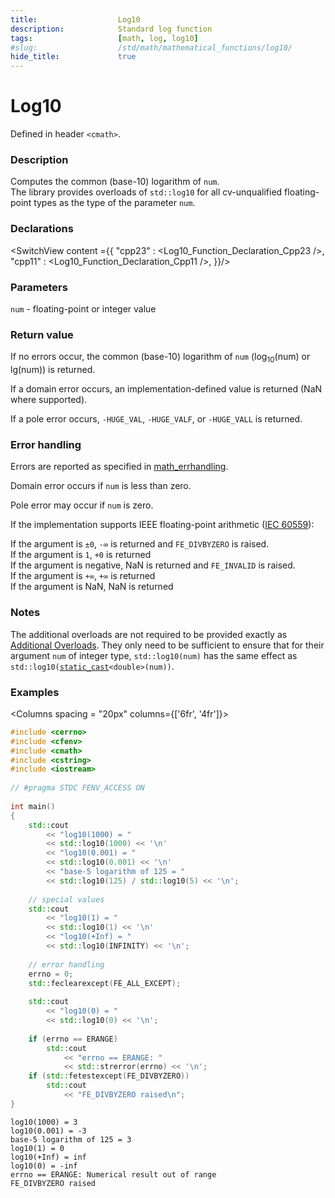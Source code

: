 ```yaml
---
title:                  Log10
description:            Standard log function
tags:                   [math, log, log10]
#slug:                  /std/math/mathematical_functions/log10/
hide_title:             true
---
```




# Log10

Defined in header `<cmath>`.

### Description

Computes the common (base-10) logarithm of <code>num</code>. <br/>
The library provides overloads of `std::log10` for all cv-unqualified floating-point types as the type of the parameter <code>num</code>.

### Declarations

<SwitchView content ={{
    "cpp23" : <Log10_Function_Declaration_Cpp23 />,
    "cpp11" : <Log10_Function_Declaration_Cpp11 />,
}}/>


### Parameters
  
<code>num</code> - floating-point or integer value

### Return value

If no errors occur, the common (base-10) logarithm of <code>num</code> (log<sub>10</sub>(num) or lg(num)) is returned.

If a domain error occurs, an implementation-defined value is returned (NaN where supported).

If a pole error occurs, `-HUGE_VAL`, `-HUGE_VALF`, or `-HUGE_VALL` is returned.

### Error handling

Errors are reported as specified in <a href='/docs/std/math/math_errhandling'>math_errhandling</a>.

Domain error occurs if <code>num</code> is less than zero.

Pole error may occur if <code>num</code> is zero.

If the implementation supports IEEE floating-point arithmetic (<a href='https://www.iso.org/standard/80985.html'>IEC 60559</a>):

If the argument is `±0`, `-∞` is returned and `FE_DIVBYZERO` is raised.<br/>
If the argument is `1`, `+0` is returned<br/>
If the argument is negative, NaN is returned and `FE_INVALID` is raised.<br/>
If the argument is `+∞`, `+∞` is returned<br/>
If the argument is NaN, NaN is returned<br/>

### Notes

The additional overloads are not required to be provided exactly as <a href='#declarations'>Additional Overloads</a>. 
They only need to be sufficient to ensure that for their argument <code>num</code> of integer type, 
`std::log10(num)` has the same effect as <code>std::log10(<a href='/docs/std/lang-support/static_cast'>static_cast</a>&lt;<span class='col-lb'>double</span>&gt;(num))</code>.

### Examples

<Columns spacing = "20px" columns={['6fr', '4fr']}>
<div>

```cpp
#include <cerrno>
#include <cfenv>
#include <cmath>
#include <cstring>
#include <iostream>
 
// #pragma STDC FENV_ACCESS ON
 
int main()
{
    std::cout 
        << "log10(1000) = " 
        << std::log10(1000) << '\n'
        << "log10(0.001) = " 
        << std::log10(0.001) << '\n'
        << "base-5 logarithm of 125 = "
        << std::log10(125) / std::log10(5) << '\n';
 
    // special values
    std::cout 
        << "log10(1) = " 
        << std::log10(1) << '\n'
        << "log10(+Inf) = " 
        << std::log10(INFINITY) << '\n';
 
    // error handling
    errno = 0;
    std::feclearexcept(FE_ALL_EXCEPT);
 
    std::cout 
        << "log10(0) = " 
        << std::log10(0) << '\n';
 
    if (errno == ERANGE)
        std::cout 
            << "errno == ERANGE: " 
            << std::strerror(errno) << '\n';
    if (std::fetestexcept(FE_DIVBYZERO))
        std::cout 
            << "FE_DIVBYZERO raised\n";
}

```

</div><div>

```plaintext title="Possible Result"
log10(1000) = 3
log10(0.001) = -3
base-5 logarithm of 125 = 3
log10(1) = 0
log10(+Inf) = inf
log10(0) = -inf
errno == ERANGE: Numerical result out of range
FE_DIVBYZERO raised
```

</div>
</Columns>